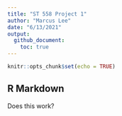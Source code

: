 ```yaml
---
title: "ST 558 Project 1"
author: "Marcus Lee"
date: "6/13/2021"
output: 
  github_document:
    toc: true
---
```


```r
knitr::opts_chunk$set(echo = TRUE)
```

## R Markdown

Does this work?